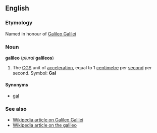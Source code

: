 ==English==
===Etymology===
Named in honour of [[w:Galileo Galilei|Galileo Galilei]]

===Noun===
'''galileo''' (''plural'' '''galileos''')

#The [[CGS]] unit of [[acceleration]], equal to 1 [[centimetre]] per [[second]] per second.  Symbol: '''Gal'''

====Synonyms====
*[[gal]]

<!--encyclopedic: this should already be in Wikipedia
===Proper noun===
One of the main computer reservation systems designed for the travel industry by a consortium of airlines.
-->
===See also===
*[[w:Galileo Galilei|Wikipedia article on Galileo Galilei]]
*[[w:galileo_(unit)|Wikipedia article on the galileo]]